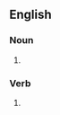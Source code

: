 ==English==

===Noun===
{{head|en|noun plural form}}

# {{plural of|wheeze|lang=en}}

===Verb===
{{head|en|verb form}}

# {{en-third-person singular of|wheeze}}